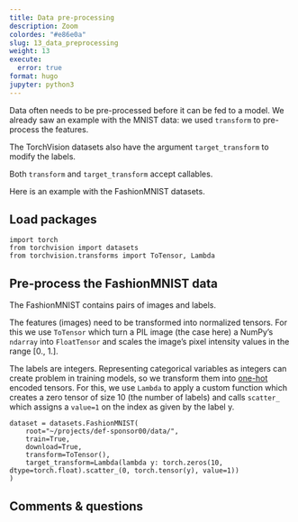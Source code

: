 ```yaml
---
title: Data pre-processing
description: Zoom
colordes: "#e86e0a"
slug: 13_data_preprocessing
weight: 13
execute:
  error: true
format: hugo
jupyter: python3
---
```


Data often needs to be pre-processed before it can be fed to a model. We already saw an example with the MNIST data: we used `transform` to pre-process the features.

The TorchVision datasets also have the argument `target_transform` to modify the labels.

Both `transform` and `target_transform` accept callables.

Here is an example with the FashionMNIST datasets.

## Load packages

```.python
import torch
from torchvision import datasets
from torchvision.transforms import ToTensor, Lambda
```

## Pre-process the FashionMNIST data

The FashionMNIST contains pairs of images and labels.

The features (images) need to be transformed into normalized tensors. For this we use `ToTensor` which turn a PIL image (the case here) a NumPy's `ndarray` into `FloatTensor` and scales the image’s pixel intensity values in the range [0., 1.].

The labels are integers. Representing categorical variables as integers can create problem in training models, so we transform them into [one-hot](https://en.wikipedia.org/wiki/One-hot) encoded tensors. For this, we use `Lambda` to apply a custom function which creates a zero tensor of size 10 (the number of labels) and calls `scatter_` which assigns a `value=1` on the index as given by the label y.

```.python
dataset = datasets.FashionMNIST(
    root="~/projects/def-sponsor00/data/",
    train=True,
    download=True,
    transform=ToTensor(),
    target_transform=Lambda(lambda y: torch.zeros(10, dtype=torch.float).scatter_(0, torch.tensor(y), value=1))
)
```

## Comments & questions
